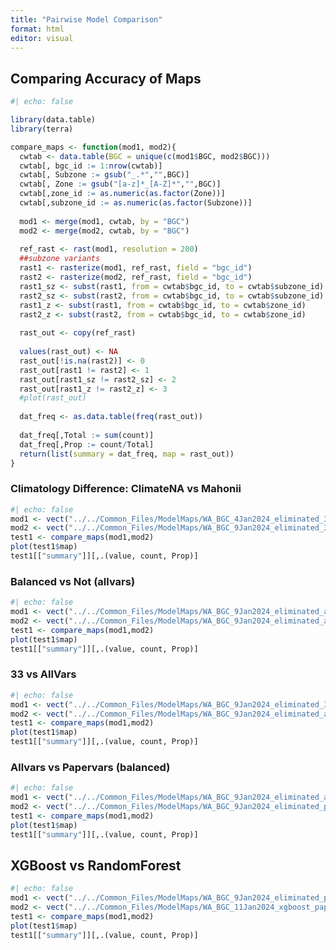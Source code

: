 ```yaml
---
title: "Pairwise Model Comparison"
format: html
editor: visual
---
```


## Comparing Accuracy of Maps

```r
#| echo: false

library(data.table)
library(terra)

compare_maps <- function(mod1, mod2){
  cwtab <- data.table(BGC = unique(c(mod1$BGC, mod2$BGC)))
  cwtab[, bgc_id := 1:nrow(cwtab)]
  cwtab[, Subzone := gsub("_.*","",BGC)]
  cwtab[, Zone := gsub("[a-z]*_[A-Z]*","",BGC)]
  cwtab[,zone_id := as.numeric(as.factor(Zone))]
  cwtab[,subzone_id := as.numeric(as.factor(Subzone))]
  
  mod1 <- merge(mod1, cwtab, by = "BGC")
  mod2 <- merge(mod2, cwtab, by = "BGC")
  
  ref_rast <- rast(mod1, resolution = 200)
  ##subzone variants
  rast1 <- rasterize(mod1, ref_rast, field = "bgc_id")
  rast2 <- rasterize(mod2, ref_rast, field = "bgc_id")
  rast1_sz <- subst(rast1, from = cwtab$bgc_id, to = cwtab$subzone_id)
  rast2_sz <- subst(rast2, from = cwtab$bgc_id, to = cwtab$subzone_id)
  rast1_z <- subst(rast1, from = cwtab$bgc_id, to = cwtab$zone_id)
  rast2_z <- subst(rast2, from = cwtab$bgc_id, to = cwtab$zone_id)
  
  rast_out <- copy(ref_rast)
  
  values(rast_out) <- NA
  rast_out[!is.na(rast2)] <- 0
  rast_out[rast1 != rast2] <- 1  
  rast_out[rast1_sz != rast2_sz] <- 2
  rast_out[rast1_z != rast2_z] <- 3
  #plot(rast_out)
  
  dat_freq <- as.data.table(freq(rast_out))
  
  dat_freq[,Total := sum(count)]
  dat_freq[,Prop := count/Total]
  return(list(summary = dat_freq, map = rast_out))
}
```

### Climatology Difference: ClimateNA vs Mahonii

```r
#| echo: false
mod1 <- vect("../../Common_Files/ModelMaps/WA_BGC_4Jan2024_eliminated_33var_ClimNA.gpkg")
mod2 <- vect("../../Common_Files/ModelMaps/WA_BGC_9Jan2024_eliminated_33var_Colin.gpkg")
test1 <- compare_maps(mod1,mod2)
plot(test1$map)
test1[["summary"]][,.(value, count, Prop)]
```

### Balanced vs Not (allvars)

```r
#| echo: false
mod1 <- vect("../../Common_Files/ModelMaps/WA_BGC_9Jan2024_eliminated_allvar.gpkg")
mod2 <- vect("../../Common_Files/ModelMaps/WA_BGC_9Jan2024_eliminated_allvar_balanced.gpkg")
test1 <- compare_maps(mod1,mod2)
plot(test1$map)
test1[["summary"]][,.(value, count, Prop)]
```

### 33 vs AllVars

```r
#| echo: false
mod1 <- vect("../../Common_Files/ModelMaps/WA_BGC_9Jan2024_eliminated_33var_Colin.gpkg")
mod2 <- vect("../../Common_Files/ModelMaps/WA_BGC_9Jan2024_eliminated_allvar.gpkg")
test1 <- compare_maps(mod1,mod2)
plot(test1$map)
test1[["summary"]][,.(value, count, Prop)]
```

### Allvars vs Papervars (balanced)

```r
#| echo: false
mod1 <- vect("../../Common_Files/ModelMaps/WA_BGC_9Jan2024_eliminated_allvar_balanced.gpkg")
mod2 <- vect("../../Common_Files/ModelMaps/WA_BGC_9Jan2024_eliminated_papervar_balanced.gpkg")
test1 <- compare_maps(mod1,mod2)
plot(test1$map)
test1[["summary"]][,.(value, count, Prop)]
```

## XGBoost vs RandomForest

```r
#| echo: false
mod1 <- vect("../../Common_Files/ModelMaps/WA_BGC_9Jan2024_eliminated_papervar_balanced.gpkg")
mod2 <- vect("../../Common_Files/ModelMaps/WA_BGC_11Jan2024_xgboost_papervar_unbalanced.gpkg")
test1 <- compare_maps(mod1,mod2)
plot(test1$map)
test1[["summary"]][,.(value, count, Prop)]
```
